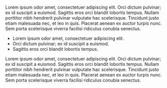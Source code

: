 Lorem ipsum odor amet, consectetuer adipiscing elit. Orci dictum pulvinar; ex id suscipit a euismod. Sagittis eros orci blandit lobortis tempus. Nullam porttitor nibh hendrerit pulvinar vulputate hac scelerisque. Tincidunt justo etiam malesuada nec, et leo in quis. Placerat aenean ex auctor turpis nunc. Sem porta scelerisque viverra facilisi ridiculus conubia senectus.

- Lorem ipsum odor amet, consectetuer adipiscing elit.
- Orci dictum pulvinar; ex id suscipit a euismod.
- Sagittis eros orci blandit lobortis tempus.

Lorem ipsum odor amet, consectetuer adipiscing elit. Orci dictum pulvinar; ex id suscipit a euismod. Sagittis eros orci blandit lobortis tempus. Nullam porttitor nibh hendrerit pulvinar vulputate hac scelerisque. Tincidunt justo etiam malesuada nec, et leo in quis. Placerat aenean ex auctor turpis nunc. Sem porta scelerisque viverra facilisi ridiculus conubia senectus.